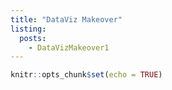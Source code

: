 ```yaml
---
title: "DataViz Makeover"
listing:
  posts:
    - DataVizMakeover1
---
```


```r
knitr::opts_chunk$set(echo = TRUE)
```